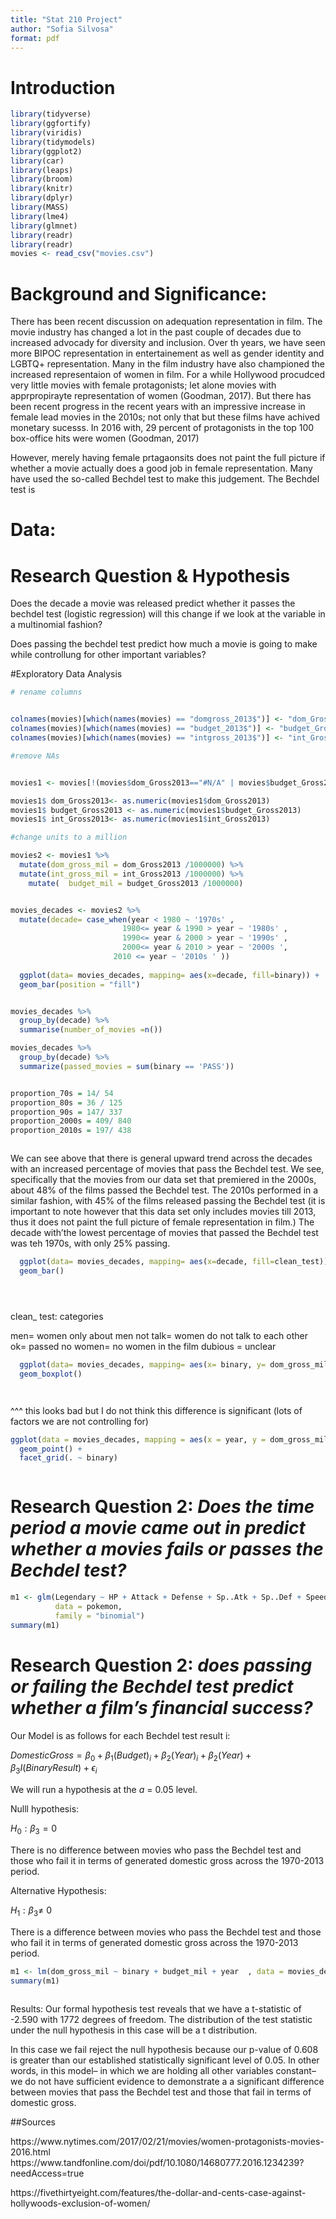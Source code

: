 ```yaml
--- 
title: "Stat 210 Project" 
author: "Sofia Silvosa" 
format: pdf 
---
```


# Introduction 




```r
library(tidyverse)
library(ggfortify)
library(viridis)
library(tidymodels)
library(ggplot2)
library(car)
library(leaps)
library(broom)
library(knitr)
library(dplyr)
library(MASS)
library(lme4)
library(glmnet)
library(readr)
library(readr)
movies <- read_csv("movies.csv")

```

# Background and Significance:



There has been recent discussion on adequation representation in film.
The movie industry has changed a lot in the past couple of decades due to
increased advocady for diversity and inclusion. Over th years, we have
seen more BIPOC representation in entertainement as well as gender identity
and LGBTQ+ representation. Many in the film industry have also championed the
increased representaion of women in film. For a while Hollywood procudced 
very little movies with female protagonists; let alone movies with apprpropirayte 
representation of women
(Goodman, 2017). But there has been recent progress in the recent years with 
an impressive increase in female lead movies in the 2010s; not only that but
these films have achived monetary sucesss. In 2016 with, 29 percent of 
protagonists in the top 100 box-office hits were women (Goodman, 2017)

However, merely having female prtagaonsits does not paint the full picture if
whether a movie actually does a good job in female representation. 
Many have used the so-called Bechdel test to make this judgement.
The Bechdel test is

# Data:





# Research Question & Hypothesis

Does the decade a movie was released predict whether it passes 
the bechdel test (logistic regression)
will this change if we look at the variable in a multinomial fashion?

Does passing the bechdel test predict how much a movie is going to
make while controllung for other important variables?



#Exploratory Data Analysis


```r



# rename columns


colnames(movies)[which(names(movies) == "domgross_2013$")] <- "dom_Gross2013"
colnames(movies)[which(names(movies) == "budget_2013$")] <- "budget_Gross2013"
colnames(movies)[which(names(movies) == "intgross_2013$")] <- "int_Gross2013"

#remove NAs


movies1 <- movies[!(movies$dom_Gross2013=="#N/A" | movies$budget_Gross2013 =="#N/A"),]

movies1$ dom_Gross2013<- as.numeric(movies1$dom_Gross2013)
movies1$ budget_Gross2013 <- as.numeric(movies1$budget_Gross2013)
movies1$ int_Gross2013<- as.numeric(movies1$int_Gross2013)

#change units to a million

movies2 <- movies1 %>% 
  mutate(dom_gross_mil = dom_Gross2013 /1000000) %>% 
  mutate(int_gross_mil = int_Gross2013 /1000000) %>% 
    mutate(  budget_mil = budget_Gross2013 /1000000)


movies_decades <- movies2 %>% 
  mutate(decade= case_when(year < 1980 ~ '1970s' ,
                         1980<= year & 1990 > year ~ '1980s' ,
                         1990<= year & 2000 > year ~ '1990s' ,
                         2000<= year & 2010 > year ~ '2000s ',
                       2010 <= year ~ '2010s ' ))  
  
  ggplot(data= movies_decades, mapping= aes(x=decade, fill=binary)) +
  geom_bar(position = "fill")


movies_decades %>% 
  group_by(decade) %>% 
  summarise(number_of_movies =n())

movies_decades %>%
  group_by(decade) %>%
  summarize(passed_movies = sum(binary == 'PASS'))


proportion_70s = 14/ 54
proportion_80s = 36 / 125
proportion_90s = 147/ 337
proportion_2000s = 409/ 840
proportion_2010s = 197/ 438



```
We can see above that there is general upward trend across
the decades with an increased percentage of movies that pass the 
Bechdel test. We see, specifically that the movies from our data set
that premiered in the 2000s, about 48% of the films passed the Bechdel test.
The 2010s performed in a similar fashion, with 45% of the films released
passing the Bechdel test (it is important to note however that this
data set only includes movies till 2013, thus it does not paint the
full picture of female representation in film.) The decade with'the lowest
percentage of movies that passed the Bechdel test was teh 1970s, with
only 25% passing.



```r


  
  ggplot(data= movies_decades, mapping= aes(x=decade, fill=clean_test)) +
  geom_bar()





```

clean_ test: categories

men= women only about men
not talk= women do not talk to each other
ok= passed
no women= no women in the film
dubious = unclear


```r


  
  ggplot(data= movies_decades, mapping= aes(x= binary, y= dom_gross_mil)) +
  geom_boxplot()




```


 ^^^ this looks bad but I do not think this difference is significant (lots of factors we are not controlling for)
 
 
 

```r





ggplot(data = movies_decades, mapping = aes(x = year, y = dom_gross_mil )) +
  geom_point() +
  facet_grid(. ~ binary)



```
# Research Question 2: *Does the time period a movie came out in predict whether a movies fails or passes the Bechdel test?*




```r


m1 <- glm(Legendary ~ HP + Attack + Defense + Sp..Atk + Sp..Def + Speed, 
          data = pokemon,
          family = "binomial")
summary(m1)


```










# Research Question 2: *does passing or failing the Bechdel test predict whether a film's financial success?*



Our Model is as follows for each Bechdel test result i: 


$Domestic Gross =\beta_0 + \beta_1(Budget)_i + \beta_2(Year)_i + \beta_2(Year) + \beta_3I(BinaryResult)  + \epsilon_i$ 
 
We will run a hypothesis at the $a$ = 0.05 level.


Nulll hypothesis: 

$H_0: \beta_3 = 0$

There is no difference between movies who pass the Bechdel test and 
those who fail it in 
terms of generated domestic gross across the 1970-2013 period.


Alternative Hypothesis:

$H_1: \beta_3  \neq \ 0$ 

There is a difference between movies who pass the Bechdel test and
those who fail it in 
terms of generated domestic gross across the 1970-2013 period.


```r



m1 <- lm(dom_gross_mil ~ binary + budget_mil + year  , data = movies_decades)
summary(m1) 



```
Results: Our formal hypothesis test reveals that we have a t-statistic of -2.590
with 1772 degrees of freedom. The distribution of the test 
statistic under the null hypothesis
in this case will be a t distribution.

In this case we fail reject the null hypothesis because our p-value of 0.608 
is greater than our established statistically significant level of 0.05.
In other words, in this model-- in which we are holding all other
variables constant-- we do not have sufficient evidence to demonstrate a 
a significant difference between movies that pass the Bechdel test and those
that fail in 
terms of domestic gross.



##Sources

https://www.nytimes.com/2017/02/21/movies/women-protagonists-movies-2016.html
https://www.tandfonline.com/doi/pdf/10.1080/14680777.2016.1234239?needAccess=true

https://fivethirtyeight.com/features/the-dollar-and-cents-case-against-hollywoods-exclusion-of-women/

